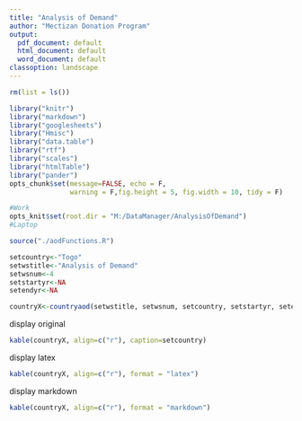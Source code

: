 ```yaml
---
title: "Analysis of Demand"
author: "Mectizan Donation Program"
output:
  pdf_document: default
  html_document: default
  word_document: default
classoption: landscape
---
```


```r

rm(list = ls())

library("knitr")
library("markdown")
library("googlesheets")
library("Hmisc")
library("data.table")
library("rtf")
library("scales")
library("htmlTable")
library("pander")
opts_chunk$set(message=FALSE, echo = F,
               warning = F,fig.height = 5, fig.width = 10, tidy = F)

#Work
opts_knit$set(root.dir = "M:/DataManager/AnalysisOfDemand")
#Laptop

source("./aodFunctions.R")
```

```r
setcountry<-"Togo"
setwstitle<-"Analysis of Demand"
setwsnum<-4
setstartyr<-NA
setendyr<-NA
```

```r

countryX<-countryaod(setwstitle, setwsnum, setcountry, setstartyr, setendyr)

```

display original

```r

kable(countryX, align=c("r"), caption=setcountry)

```

display latex

```r
kable(countryX, align=c("r"), format = "latex")

```

display markdown

```r

kable(countryX, align=c("r"), format = "markdown")

```
